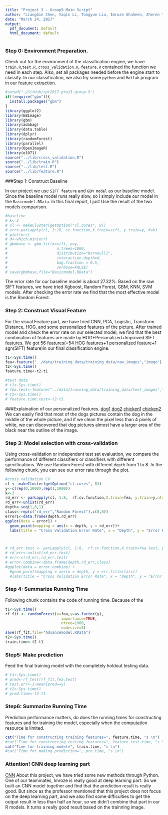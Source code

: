 ---
title: "Project 3 - Group9 Main Script"
author: "Liangbin Chen, Yaqin Li, Tongyue Liu, Imroze Shaheen, Zheren Tang "
date: "March 24, 2017"
output:
  pdf_document: default
  html_document: default
---

### Step 0: Environment Preparation.

Check out for the environment of the classification engine, we have `train.R`,`test.R`, `cross_validation.R`, `feature.R` contained the function we need in each step. Also, set all packages needed before the engine start to classify.
In our classification, we also try some `python` and `Matlab` program in our feature extraction.
```{r warning=FALSE, message=FALSE}
#setwd("~/GitHub/spr2017-proj3-group-9")
if(!require("gbm")){
  install.packages("gbm")
}
library(ggplot2)
library(EBImage)
library(gbm)
library(adabag)
library(data.table)
library(dplyr)
library(randomForest)
library(parallel)
library(OpenImageR)
library(e1071)
source("../lib/cross_validation.R")
source("../lib/train.R")
source("../lib/test.R")
source("../lib/feature.R")

```

###Step 1: Construct Baseline 

In our project we use `SIFT feature` and `GBM model` as our baseline model. Since the baseline model runs really slow, so I simply include our model in the `Basicmodel.RData`. In this final report, I just Use the result of the two models comparison. 
```{r}
#baseline
# k<-3
# cl <- makeCluster(getOption("cl.cores", 8))
# err<-parLapply(cl, 1:16, cv.function,X.train=sift, y.train=y, K=k)
# plot(err)
# d<-which.min(err)
# gbmbase <- gbm.fit(x=sift, y=y,
#                      n.trees=1000,
#                      distribution="bernoulli",
#                      interaction.depth=d, 
#                      bag.fraction = 0.5,
#                      verbose=FALSE)
# save(gbmbase,file="Basicmodel.RData")
```
The error rate for our baseline model is about 27.32%. 
Based on the raw SIFT features, we have tried Xgboost, Random Forest, GBM, KNN, SVM models. After checking the error rate we find that the most effective model is the Random Forest.

### Step 2: Construct Visual Feature

For the visual Feature part, we have tried CNN, PCA, Logistic, Transform Distance, HOG, and some personalized features of the picture. After trained model and check the error rate on our selected model, we find that the best combination of features are made by HOG+Personalized+Improved SIFT features. We got 56 features(=54 HOG features+1 personalized feature+1 sgn(SIFT) feature)in our final classification engine.
 
```{r warning=FALSE, message=FALSE}
t1<-Sys.time()
fea<-feature("../data/training_data/training_data/raw_images","image")
t2<-Sys.time()
feature.time<-t2-t1

#test data
# t1<-Sys.time()
# fea.test<-feature("../data/training_data/training_data/test_images","image")
# t2<-Sys.time()
# feature.time.test<-t2-t1

```

###Explaination of our personalized features.
[dog1](output/dog1.png)
[dog2](output/dog2.jpg)
[chicken1](output/chicken1.jpg)
[chicken2](output/chicken2.jpg)
We can easily find that most of the dogs pictures contain the dog in the middle of the whole picture, and if we clean the pixel less than 4 pixels of white, we can discovered that dog pictures almost have a larger area of the black near the outline of the image.


### Step 3: Model selection with cross-validation
Using cross-validation or independent test set evaluation, we compare the performance of different classifiers or classifiers with different specifications. We use Random Forest with different `depth` from 1 to 8. In the following chunk, you can see our error rate through the plot.  

```{r warning=FALSE, message=FALSE}
#cross validation CV
cl <- makeCluster(getOption("cl.cores", 8))
y<-c(rep(0,1000),rep(1,1000))
k<-3
rd_err <- parLapply(cl, 1:8,  rf.cv.function,X.train=fea, y.train=y,ntree=1000, K=k)
rd_err<-unlist(rd_err)
depth<-seq(1,8,1)
class<-rep(c("rd_err","Random Forest"),c(8,8))
error1<-data.frame(depth,rd_err)
ggplot(data = error1) +
  geom_point(mapping = aes(x = depth, y = rd_err))+
  labs(title = "Cross Validation Error Rate", x = "Depth", y = "Error Rate")



# rd_err.test <- parLapply(cl, 1:8,  rf.cv.function,X.train=fea.test, y.train=y,ntree=1000, K=k)
# rd_err<-unlist(rd_err.test)
# err<-c(rd_err,rd_err.test)
# error.combine<-data.frame(depth,rd_err,class)
#ggplot(data = error.combine) +
  #geom_point(mapping = aes(x = depth, y = err,fill=class))
  #labs(title = "Cross Validation Error Rate", x = "Depth", y = "Error Rate")

```

### Step 4: Summarize Running Time
Following chunk contains the code of running time. Because of the 

```{r warning=FALSE, message=FALSE}
t1<-Sys.time()
rf_fit <- randomForest(x=fea,y=as.factor(y),
                         importance=TRUE, 
                         ntree=1000,
                         nodesize=3)
save(rf_fit,file="Advancemodel.RData")
t2<-Sys.time()
train.time<-t2-t1

```


### Step5: Make prediction 
Feed the final training model with the completely holdout testing data. 
```{r test}
# t1<-Sys.time()
# pred<-rf_test(rf_fit,fea.test)
# test.err<-1-mean(pred==y)
# t2<-Sys.time()
# pred.time<-t2-t1
```

### Step6: Summarize Running Time
Prediction performance matters, do does the running times for constructing features and for training the model, especially when the computation resource is limited. 
```{r}
cat("Time for constructing training features=", feature.time, "s \n")
#cat("Time for constructing testing features=", feature.test.time, "s \n")
cat("Time for training model=", train.time, "s \n")
#cat("Time for making prediction=", pre.time, "s \n")
```

### Attention! CNN deep learning part
[CNN](doc/CNN_Draft-IS.R) About this project, we have tried some new methods through Python. One of our teammates, Imroze is really good at deep learning part. So we built an CNN model together and find that the prediction result is really good. But since as the professor mentioned that this project does not focus on the deep learning part, and we also find some difficulties to get the output result in less than half an hour, so we didn't combine that part in our R models. It turns a really good result based on the trainning image.
